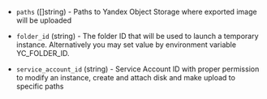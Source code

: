 <!-- Code generated from the comments of the Config struct in post-processor/yandex-export/post-processor.go; DO NOT EDIT MANUALLY -->

-   `paths` ([]string) - Paths to Yandex Object Storage where exported image will be uploaded
    
-   `folder_id` (string) - The folder ID that will be used to launch a temporary instance.
    Alternatively you may set value by environment variable YC_FOLDER_ID.
    
-   `service_account_id` (string) - Service Account ID with proper permission to modify an instance, create and attach disk and
    make upload to specific paths
    